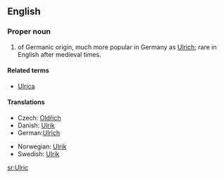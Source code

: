 ==English==

===Proper noun===
{{en-proper noun}}

# {{given name|male}} of Germanic origin, much more popular in Germany as [[Ulrich]]; rare in English after medieval times.

====Related terms====
*[[Ulrica]]

====Translations====
{{top}}
* Czech: [[Oldřich]] {{m}}
*Danish: [[Ulrik]]
*German:[[Ulrich]]
{{mid}}
*Norwegian: [[Ulrik]]
*Swedish: [[Ulrik]]
{{bottom}}

[[sr:Ulric]]